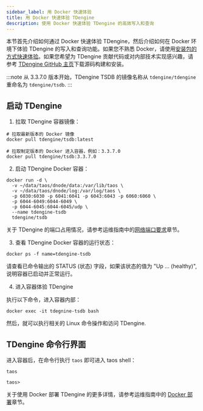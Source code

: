 ```yaml
---
sidebar_label: 用 Docker 快速体验
title: 用 Docker 快速体验 TDengine
description: 使用 Docker 快速体验 TDengine 的高效写入和查询
---
```


本节首先介绍如何通过 Docker 快速体验 TDengine，然后介绍如何在 Docker 环境下体验 TDengine 的写入和查询功能。如果您不熟悉 Docker，请使用[安装包的方式快速体验](../../get-started/package/)。如果您希望为 TDengine 贡献代码或对内部技术实现感兴趣，请参考 [TDengine GitHub 主页](https://github.com/taosdata/TDengine)下载源码构建和安装。

:::note
从 3.3.7.0 版本开始，TDengine TSDB 的镜像名称从 `tdengine/tdengine` 重命名为 `tdengine/tsdb`.
:::

## 启动 TDengine

1. 拉取 TDengine 容器镜像：

```shell
# 拉取最新版本的 Docker 镜像
docker pull tdengine/tsdb:latest

# 拉取制定版本的 Docker 进入容器，例如：3.3.7.0
docker pull tdengine/tsdb:3.3.7.0
```

2. 启动 TDengine Docker 容器：

```shell
docker run -d \
  -v ~/data/taos/dnode/data:/var/lib/taos \
  -v ~/data/taos/dnode/log:/var/log/taos \
  -p 6030:6030 -p 6041:6041 -p 6043:6043 -p 6060:6060 \
  -p 6044-6049:6044-6049 \
  -p 6044-6045:6044-6045/udp \
  --name tdengine-tsdb
  tdengine/tsdb
```

关于 TDengine 的端口占用情况，请参考运维指南中的[网络端口要求](../../operation/planning/#网络端口要求)章节。

3. 查看 TDengine Docker 容器的运行状态：

```shell
docker ps -f name=tdengine-tsdb
```

请查看已命令输出的 STATUS (状态) 字段，如果该状态的值为 "Up ... (healthy)", 说明容器已启动并正常运行。

4. 进入容器体验 TDengine

执行以下命令，进入容器内部：

```shell
docker exec -it tdegnine-tsdb bash
```

然后，就可以执行相关的 Linux 命令操作和访问 TDengine.

## TDengine 命令行界面

进入容器后，在命令行执行 `taos` 即可进入 taos shell：

```shell
taos

taos>
```

关于使用 Docker 部署 TDengine 的更多详情，请参考运维指南中的 [Docker 部署](../../operation/deployment/#docker-部署)章节。


<Getstarted />
